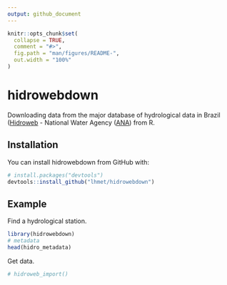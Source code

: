 ```yaml
---
output: github_document
---
```


<!-- README.md is generated from README.Rmd. Please edit that file -->

```r
knitr::opts_chunk$set(
  collapse = TRUE,
  comment = "#>",
  fig.path = "man/figures/README-",
  out.width = "100%"
)
```
# hidrowebdown

Downloading data from the major database of hydrological data in Brazil ([Hidroweb](http://hidroweb.ana.gov.br) - National Water Agency ([ANA](www.ana.gov.br)) from R.

## Installation

You can install hidrowebdown from GitHub with:

```r
# install.packages("devtools")
devtools::install_github("lhmet/hidrowebdown")
```

## Example

Find a hydrological station.

```r
library(hidrowebdown)
# metadata
head(hidro_metadata)
```

Get data.

```r
# hidroweb_import()
```

